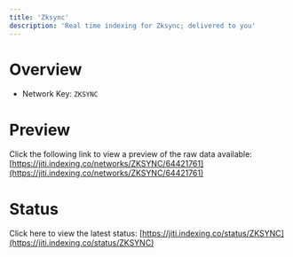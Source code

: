 ```yaml
---
title: 'Zksync'
description: 'Real time indexing for Zksync; delivered to you'
---
```


# Overview
- Network Key: `ZKSYNC`

# Preview
Click the following link to view a preview of the raw data available: [https://jiti.indexing.co/networks/ZKSYNC/64421761](https://jiti.indexing.co/networks/ZKSYNC/64421761)

# Status
Click here to view the latest status: [https://jiti.indexing.co/status/ZKSYNC](https://jiti.indexing.co/status/ZKSYNC)
